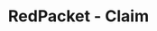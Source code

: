 ---
title: 'RedPacket - Claim'
openapi: '/en/api-reference/openapi-en.json POST /v1/redpacket/{chain}/claim'
---
